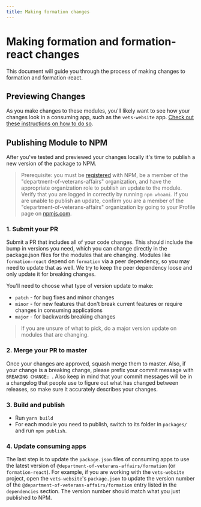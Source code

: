 ```yaml
---
title: Making formation changes
---
```


# Making formation and formation-react changes
This document will guide you through the process of making changes to formation and formation-react.

## Previewing Changes

As you make changes to these modules, you'll likely want to see how your changes look in a consuming app, such as the `vets-website` app. [Check out these instructions on how to do so](./previewing-changes.md).

## Publishing Module to NPM

After you've tested and previewed your changes locally it's time to publish a new version of the package to NPM.

> Prerequisite: you must be [registered](https://docs.npmjs.com/getting-started/publishing-npm-packages) with NPM, be a member of the "department-of-veterans-affairs" organization, and have the appropriate organization role to publish an update to the module. Verify that you are logged in correctly by running `npm whoami`. If you are unable to publish an update, confirm you are a member of the "department-of-veterans-affairs" organization by going to your Profile page on [npmjs.com](https://www.npmjs.com).

### 1. Submit your PR

Submit a PR that includes all of your code changes. This should include the bump in versions you need, which you can change directly in the package.json files for the modules that are changing. Modules like `formation-react` depend on `formation` via a peer dependency, so you may need to update that as well. We try to keep the peer dependency loose and only update it for breaking changes.

You'll need to choose what type of version update to make:

- `patch` - for bug fixes and minor changes
- `minor` - for new features that don't break current features or require changes in consuming applications
- `major` - for backwards breaking changes

> If you are unsure of what to pick, do a major version update on modules that are changing.

### 2. Merge your PR to master

Once your changes are approved, squash merge them to master. Also, if your change is a breaking change, please prefix your commit message with `BREAKING CHANGE: `. Also keep in mind that your commit messages will be in a changelog that people use to figure out what has changed between releases, so make sure it accurately describes your changes.

### 3. Build and publish

* Run `yarn build`
* For each module you need to publish, switch to its folder in `packages/` and run `npm publish`.

### 4. Update consuming apps

The last step is to update the `package.json` files of consuming apps to use the latest version of `@department-of-veterans-affairs/formation` (or `formation-react`). For example, if you are working with the `vets-website` project, open the `vets-website`'s `package.json` to update the version number of the `@department-of-veterans-affairs/formation` entry listed in the `dependencies` section. The version number should match what you just published to NPM.
